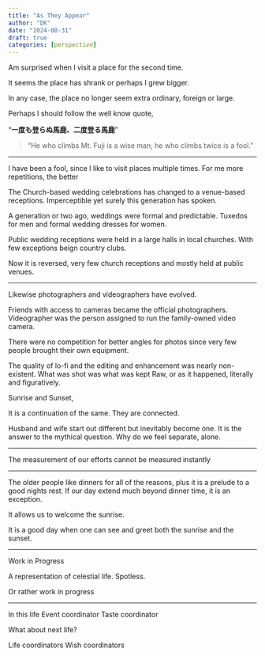 ```yaml
---
title: "As They Appear"
author: "DK"
date: "2024-08-31"
draft: true
categories: [perspective]
---
```


Am surprised when I visit a place for the second time.

It seems the place has shrank or perhaps I grew bigger.

In any case, the place no longer seem extra ordinary, foreign or large.

Perhaps I should follow the well know quote,

“**一度も登らぬ馬鹿、二度登る馬鹿**”

>“He who climbs Mt. Fuji is a wise man; he who climbs twice is a fool.”

---

I have been a fool, since I like to visit places multiple times.
For me more repetitions, the better

The Church-based wedding celebrations has changed to a venue-based receptions.
Imperceptible yet surely this generation has spoken.

A generation or two ago, weddings were formal and predictable.
Tuxedos for men and formal wedding dresses for women.

Public wedding receptions were held in a large halls in local churches.
With few exceptions beign country clubs.

Now it is reversed, very few church receptions
and mostly held at public venues.

---

Likewise photographers and videographers have evolved.

Friends with access to cameras became the official photographers.
Videographer was the person assigned to run the family-owned video camera.

There were no competition for better angles for photos since very few people brought their own equipment.

The quality of lo-fi and the editing and enhancement was nearly non-existent.
What was shot was what was kept
Raw, or as it happened, literally and figuratively.

Sunrise and Sunset,

It is a continuation of the same.
They are connected.

Husband and wife start out different but inevitably become one.
It is the answer to the mythical question.
Why do we feel separate, alone.

---

The measurement of our efforts cannot be measured instantly

---

The older people like dinners for all of the reasons, plus it is a prelude to a good nights rest.
If our day extend much beyond dinner time, it is an exception.

It allows us to welcome the sunrise.

It is a good day when one can see and greet both the sunrise and the sunset.


---

Work in Progress

A representation of celestial life.
Spotless.

Or rather work in progress

---

In this life
Event coordinator
Taste coordinator

What about next life?

Life coordinators
Wish coordinators